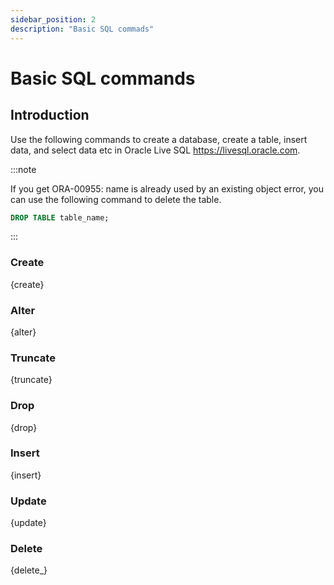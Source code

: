 ```yaml
---
sidebar_position: 2
description: "Basic SQL commads"
---
```



# Basic SQL commands

## Introduction

Use the following commands to create a database, create a table, insert data, and select data etc in Oracle Live SQL https://livesql.oracle.com.

:::note

If you get ORA-00955: name is already used by an existing object error, you can use the following command to delete the table.

```sql
DROP TABLE table_name;
```

:::

### Create

<CodeBlock language="sql">{create}</CodeBlock>

### Alter

<CodeBlock language="sql">{alter}</CodeBlock>

### Truncate

<CodeBlock language="sql">{truncate}</CodeBlock>

### Drop

<CodeBlock language="sql">{drop}</CodeBlock>

### Insert

<CodeBlock language="sql">{insert}</CodeBlock>

### Update

<CodeBlock language="sql">{update}</CodeBlock>

### Delete

<CodeBlock language="sql">{delete_}</CodeBlock>
